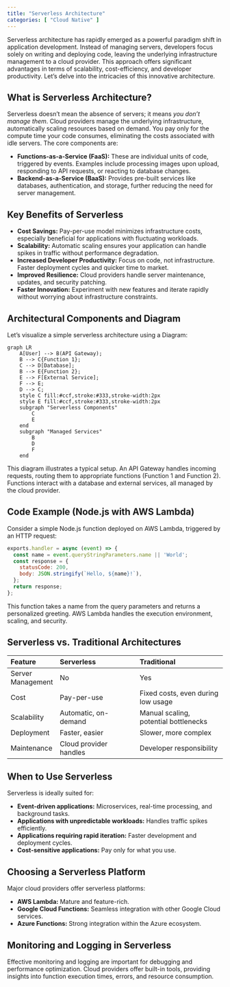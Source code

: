 ```yaml
---
title: "Serverless Architecture"
categories: [ "Cloud Native" ]
---
```



Serverless architecture has rapidly emerged as a powerful paradigm shift in application development.  Instead of managing servers, developers focus solely on writing and deploying code, leaving the underlying infrastructure management to a cloud provider. This approach offers significant advantages in terms of scalability, cost-efficiency, and developer productivity.  Let's delve into the intricacies of this innovative architecture.

## What is Serverless Architecture?

Serverless doesn't mean the absence of servers; it means *you don't manage them*. Cloud providers manage the underlying infrastructure, automatically scaling resources based on demand.  You pay only for the compute time your code consumes, eliminating the costs associated with idle servers.  The core components are:

* **Functions-as-a-Service (FaaS):**  These are individual units of code, triggered by events.  Examples include processing images upon upload, responding to API requests, or reacting to database changes.
* **Backend-as-a-Service (BaaS):** Provides pre-built services like databases, authentication, and storage, further reducing the need for server management.

## Key Benefits of Serverless

* **Cost Savings:** Pay-per-use model minimizes infrastructure costs, especially beneficial for applications with fluctuating workloads.
* **Scalability:** Automatic scaling ensures your application can handle spikes in traffic without performance degradation.
* **Increased Developer Productivity:** Focus on code, not infrastructure.  Faster deployment cycles and quicker time to market.
* **Improved Resilience:** Cloud providers handle server maintenance, updates, and security patching.
* **Faster Innovation:** Experiment with new features and iterate rapidly without worrying about infrastructure constraints.

## Architectural Components and Diagram

Let's visualize a simple serverless architecture using a Diagram:

```mermaid
graph LR
    A[User] --> B(API Gateway);
    B --> C{Function 1};
    C --> D[Database];
    B --> E{Function 2};
    E --> F[External Service];
    F --> E;
    D --> C;
    style C fill:#ccf,stroke:#333,stroke-width:2px
    style E fill:#ccf,stroke:#333,stroke-width:2px
    subgraph "Serverless Components"
        C
        E
    end
    subgraph "Managed Services"
        B
        D
        F
    end
```

This diagram illustrates a typical setup.  An API Gateway handles incoming requests, routing them to appropriate functions (Function 1 and Function 2). Functions interact with a database and external services, all managed by the cloud provider.

## Code Example (Node.js with AWS Lambda)

Consider a simple Node.js function deployed on AWS Lambda, triggered by an HTTP request:

```javascript
exports.handler = async (event) => {
  const name = event.queryStringParameters.name || 'World';
  const response = {
    statusCode: 200,
    body: JSON.stringify(`Hello, ${name}!`),
  };
  return response;
};
```

This function takes a name from the query parameters and returns a personalized greeting.  AWS Lambda handles the execution environment, scaling, and security.

## Serverless vs. Traditional Architectures

| Feature         | Serverless                               | Traditional                                   |
|:-----------------|:-------------------------------------------|:-----------------------------------------------|
| Server Management | No                                        | Yes                                           |
| Cost            | Pay-per-use                               | Fixed costs, even during low usage            |
| Scalability     | Automatic, on-demand                       | Manual scaling, potential bottlenecks        |
| Deployment      | Faster, easier                              | Slower, more complex                          |
| Maintenance     | Cloud provider handles                      | Developer responsibility                        |


## When to Use Serverless

Serverless is ideally suited for:

* **Event-driven applications:**  Microservices, real-time processing, and background tasks.
* **Applications with unpredictable workloads:**  Handles traffic spikes efficiently.
* **Applications requiring rapid iteration:**  Faster development and deployment cycles.
* **Cost-sensitive applications:**  Pay only for what you use.


##  Choosing a Serverless Platform

Major cloud providers offer serverless platforms:

* **AWS Lambda:**  Mature and feature-rich.
* **Google Cloud Functions:**  Seamless integration with other Google Cloud services.
* **Azure Functions:**  Strong integration within the Azure ecosystem.


## Monitoring and Logging in Serverless

Effective monitoring and logging are important for debugging and performance optimization. Cloud providers offer built-in tools, providing insights into function execution times, errors, and resource consumption.



